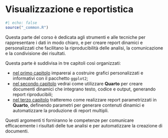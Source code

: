 # Visualizzazione e reportistica {#sec-reports-intro .unnumbered}

```r
#| echo: false
source("_common.R")
```

Questa parte del corso è dedicata agli strumenti e alle tecniche per rappresentare i dati in modo chiaro, e per creare report dinamici e personalizzati che facilitano la riproducibilità delle analisi, la comunicazione e la condivisione dei risultati.

Questa parte è suddivisa in tre capitoli così organizzati:

- [nel primo capitolo](#sec-ggplot2) imparerai a costruire grafici personalizzati e informativi con il pacchetto `ggplot2`;
- [nel secondo capitolo](#sec-report) vedrai come utilizzare **Quarto** per creare documenti dinamici che integrano testo, codice e output, generando report riproducibili;
- [nel terzo capitolo](#sec-dynamic) tratteremo come realizzare report parametrizzati in **Quarto**, definendo parametri per generare contenuti dinamici e automatizzare la produzione di report multipli.

Questi argomenti ti forniranno le competenze per comunicare efficacemente i risultati delle tue analisi e per automatizzare la creazione di documenti.